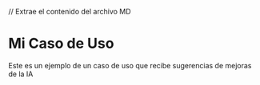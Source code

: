 
// Extrae el contenido del archivo MD

# Mi Caso de Uso

Este es un ejemplo de un caso de uso que recibe sugerencias de mejoras de la IA

<MyButton content={content} />
